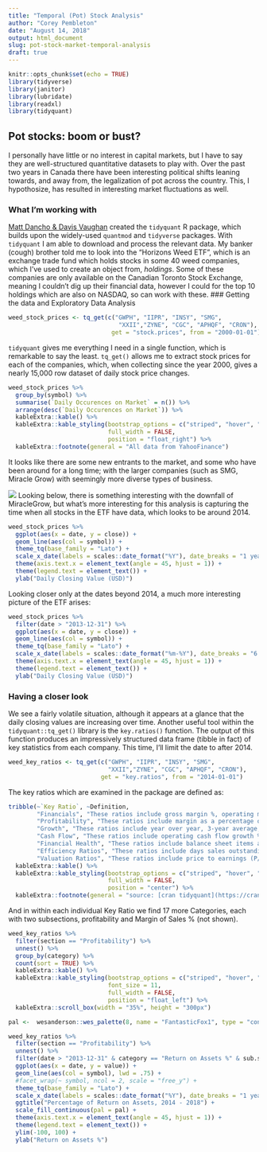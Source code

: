 ```yaml
---
title: "Temporal (Pot) Stock Analysis"
author: "Corey Pembleton"
date: "August 14, 2018"
output: html_document
slug: pot-stock-market-temporal-analysis
draft: true
---
```


```r
knitr::opts_chunk$set(echo = TRUE)
library(tidyverse)
library(janitor)
library(lubridate)
library(readxl)
library(tidyquant)

```

## Pot stocks: boom or bust?

I personally have little or no interest in capital markets, but I have to say they are well-structured quantitative datasets to play with. Over the past two years in Canada there have been interesting political shifts leaning towards, and away from, the legalization of pot across the country. This, I hypothosize, has resulted in interesting market fluctuations as well. 

### What I'm working with

[Matt Dancho & Davis Vaughan](https://github.com/business-science/tidyquant) created the ```tidyquant``` R package, which builds upon the widely-used ```quantmod``` and ```tidyverse``` packages. With ```tidyquant``` I am able to download and process the relevant data. My banker (cough) brother told me to look into the "Horizons Weed ETF", which is an exchange trade fund which holds stocks in some 40 weed companies, which I've used to create an object from, *holdings*. Some of these companies are only available on the Canadian Toronto Stock Exchange, meaning I couldn't dig up their financial data, however I could for the top 10 holdings which are also on NASDAQ, so can work with these.
### Getting the data and Exploratory Data Analysis

```r
weed_stock_prices <- tq_get(c("GWPH", "IIPR", "INSY", "SMG",
                               "XXII","ZYNE", "CGC", "APHQF", "CRON"),
                             get = "stock.prices", from = "2000-01-01")
```

```tidyquant``` gives me everything I need in a single function, which is remarkable to say the least. ```tq_get()``` allows me to extract stock prices for each of the companies, which, when collecting since the year 2000, gives a nearly 15,000 row dataset of daily stock price changes.

```r
weed_stock_prices %>% 
  group_by(symbol) %>% 
  summarise(`Daily Occurences on Market` = n()) %>% 
  arrange(desc(`Daily Occurences on Market`)) %>% 
  kableExtra::kable() %>% 
  kableExtra::kable_styling(bootstrap_options = c("striped", "hover", "condensed", "responsive"), font_size = 11,
                            full_width = FALSE,
                            position = "float_right") %>% 
  kableExtra::footnote(general = "All data from YahooFinance")

```

It looks like there are some new entrants to the market, and some who have been around for a long time; with the larger companies (such as SMG, Miracle Grow) with seemingly more diverse types of business.

![](https://media.giphy.com/media/OzPmk5PUw4TRK/giphy.gif)
Looking below, there is something interesting with the downfall of MiracleGrow, but what's more interesting for this analysis is capturing the time when all stocks in the ETF have data, which looks to be around 2014.

```r
weed_stock_prices %>% 
  ggplot(aes(x = date, y = close)) +
  geom_line(aes(col = symbol)) +
  theme_tq(base_family = "Lato") +
  scale_x_date(labels = scales::date_format("%Y"), date_breaks = "1 year") +
  theme(axis.text.x = element_text(angle = 45, hjust = 1)) +
  theme(legend.text = element_text()) +
  ylab("Daily Closing Value (USD)")
```


Looking closer only at the dates beyond 2014, a much more interesting picture of the ETF arises: 

```r
weed_stock_prices %>%
  filter(date > "2013-12-31") %>% 
  ggplot(aes(x = date, y = close)) +
  geom_line(aes(col = symbol)) +
  theme_tq(base_family = "Lato") +
  scale_x_date(labels = scales::date_format("%m-%Y"), date_breaks = "6 months") +
  theme(axis.text.x = element_text(angle = 45, hjust = 1)) +
  theme(legend.text = element_text()) +
  ylab("Daily Closing Value (USD)")
```

### Having a closer look

We see a fairly volatile situation, although it appears at a glance that the daily closing values are increasing over time. Another useful tool within the ```tidyquant::tq_get()``` library is the ```key.ratios()``` function. The output of this function produces an impressively structured data frame (tibble in fact) of key statistics from each company. This time, I'll limit the date to after 2014.

```r
weed_key_ratios <- tq_get(c("GWPH", "IIPR", "INSY", "SMG",
                            "XXII","ZYNE", "CGC", "APHQF", "CRON"), 
                          get = "key.ratios", from = "2014-01-01")
```

The key ratios which are examined in the package are defined as:

```r
tribble(~`Key Ratio`, ~Definition,
        "Financials", "These ratios include gross margin %, operating margin %, EPS, book value per share, and more.",
        "Profitability", "These ratios include margin as a percentage of sales (gross margin, operating margin, EBT margin, etc) and profitability metrics such as tax rate %, asset turnover, ROA, financial leverage, ROE, return on invested capital, and more.",
        "Growth", "These ratios include year over year, 3-year average, 5-year average, and 10-year average growth rates for revenue, operating income, net income, and EPS.",
        "Cash Flow", "These ratios include operating cash flow growth % YOY, free cash flow growth % YOY, capital expenditure as a % of sales, and more.",
        "Financial Health", "These ratios include balance sheet items as a percentage of total assets and liabilities, and liquidity/financial health metrics such as current ratio, quick ratio, debt/equity, and financial leverage.",
        "Efficiency Ratios", "These ratios include days sales outstanding, days inventory, inventory turnover, asset turnover and more.",
        "Valuation Ratios", "These ratios include price to earnings (P/E), price to sales (P/S), price to book (P/B), and price to operating cash flow.") %>% 
  kableExtra::kable() %>% 
  kableExtra::kable_styling(bootstrap_options = c("striped", "hover", "condensed", "responsive"), font_size = 11,
                            full_width = FALSE,
                            position = "center") %>% 
  kableExtra::footnote(general = "source: [cran tidyquant](https://cran.r-project.org/web/packages/tidyquant/vignettes/TQ01-core-functions-in-tidyquant.html#key-ratios-key-stats)")
```

And in within each individual Key Ratio we find 17 more Categories, each with two subsections, profitability and Margin of Sales % (not shown).  


```r
weed_key_ratios %>% 
  filter(section == "Profitability") %>% 
  unnest() %>% 
  group_by(category) %>% 
  count(sort = TRUE) %>% 
  kableExtra::kable() %>% 
  kableExtra::kable_styling(bootstrap_options = c("striped", "hover", "condensed", "responsive"),
                            font_size = 11,
                            full_width = FALSE,
                            position = "float_left") %>% 
  kableExtra::scroll_box(width = "35%", height = "300px")

```





```r
pal <-  wesanderson::wes_palette(8, name = "FantasticFox1", type = "continuous")

weed_key_ratios %>% 
  filter(section == "Profitability") %>% 
  unnest() %>% 
  filter(date > "2013-12-31" & category == "Return on Assets %" & sub.section == "Profitability") %>% 
  ggplot(aes(x = date, y = value)) +
  geom_line(aes(col = symbol), lwd = .75) +
  #facet_wrap(~ symbol, ncol = 2, scale = "free_y") + 
  theme_tq(base_family = "Lato") +
  scale_x_date(labels = scales::date_format("%Y"), date_breaks = "1 year") +
  ggtitle("Percentage of Return on Assets, 2014 - 2018") +
  scale_fill_continuous(pal = pal) +
  theme(axis.text.x = element_text(angle = 45, hjust = 1)) +
  theme(legend.text = element_text()) +
  ylim(-100, 100) +
  ylab("Return on Assets %") 

```









